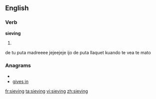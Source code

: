 ==English==

===Verb===
'''sieving'''

# {{present participle of|[[sieve]]}}
de tu puta madreeee  jejeejeje ijo de puta llaquet kuando te vea te mato

===Anagrams===
* {{alphagram|egiinsv}}
* [[gives in#English|gives in]]

[[fr:sieving]]
[[ta:sieving]]
[[vi:sieving]]
[[zh:sieving]]